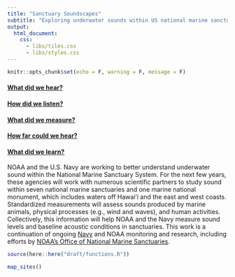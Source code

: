 ```yaml
---
title: "Sanctuary Soundscapes"
subtitle: "Exploring underwater sounds within US national marine sanctuaries"
output:
  html_document:
    css: 
      - libs/tiles.css
      - libs/styles.css
---
```


```r
knitr::opts_chunk$set(echo = F, warning = F, message = F)
```

<div class="tiles">
<div class="tile-what overlay-tile">
  <a href="q_what-hear.html"> 
  <h4>What did we hear?</h4>
  </a>
  </div>
<div class="tile-listen">
  <a href="q_how-listen.html">
  <h4>How did we listen?</h4>
  </a>
  </div>
<div class="tile-measure">
  <a href="q_what-measure.html"> 
  <h4>What did we measure?</h4>
  </a>
  </div>
<div class="tile-far">
  <a href="q_how-far.html"> 
  <h4>How far could we hear?</h4>
  </a>
  </div>
<div class="tile-learn">
  <a href="q_what-learn.html">
  <h4>What did we learn?</h4>
  </a>
  </div>
</div>

NOAA and the U.S. Navy are working to better understand underwater sound within the National Marine Sanctuary System. For the next few years, these agencies will work with numerous scientific partners to study sound within seven national marine sanctuaries and one marine national monument, which includes waters off Hawai'i and the east and west coasts. Standardized measurements will assess sounds produced by marine animals, physical processes (e.g., wind and waves), and human activities. Collectively, this information will help NOAA and the Navy measure sound levels and baseline acoustic conditions in sanctuaries. This work is a continuation of ongoing [Navy](https://www.navy.mil) and NOAA monitoring and research, including efforts by [NOAA's Office of National Marine Sanctuaries](https://sanctuaries.noaa.gov).


```r
source(here::here("draft/functions.R"))

map_sites()
```
